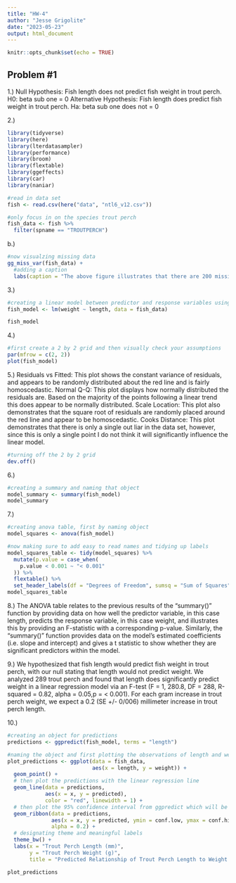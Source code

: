 ```yaml
---
title: "HW-4"
author: "Jesse Grigolite"
date: "2023-05-23"
output: html_document
---
```


```r
knitr::opts_chunk$set(echo = TRUE)
```

## Problem #1

1.) 
Null Hypothesis: Fish length does not predict fish weight in trout perch.
H0: beta sub one = 0
Alternative Hypothesis: Fish length does predict fish weight in trout perch.
Ha: beta sub one does not = 0

2.) 
```r
library(tidyverse)
library(here)
library(lterdatasampler)
library(performance)
library(broom)
library(flextable)
library(ggeffects)
library(car)
library(naniar)
```

```r
#read in data set
fish <- read.csv(here("data", "ntl6_v12.csv"))
```

```r
#only focus in on the species trout perch
fish_data <- fish %>% 
  filter(spname == "TROUTPERCH")

```

b.)
```r
#now visualzing missing data
gg_miss_var(fish_data) +
  #adding a caption
  labs(caption = "The above figure illustrates that there are 200 missing values for trout perch weight which will influence the sample size of our data.")
```
 
3.)
```r
#creating a linear model between predictor and response variables using the filtered data set
fish_model <- lm(weight ~ length, data = fish_data)

fish_model

```

4.)
```r
#first create a 2 by 2 grid and then visually check your assumptions
par(mfrow = c(2, 2))
plot(fish_model)
```

5.)
Residuals vs Fitted: This plot shows the constant variance of residuals, and appears to be randomly distributed about the red line and is fairly homoscedastic.
Normal Q-Q: This plot displays how normally distributed the residuals are. Based on the majority of the points following a linear trend this does appear to be normally distributed.
Scale Location: This plot also demonstrates that the square root of residuals are randomly placed around the red line and appear to be homoscedastic. 
Cooks Distance: This plot demonstrates that there is only a single out liar in the data set, however, since this is only a single point I do not think it will significantly influence the linear model.

```r
#turning off the 2 by 2 grid
dev.off()
```

6.)
```r
#creating a summary and naming that object
model_summary <- summary(fish_model)
model_summary
```

7.)
```r
#creating anova table, first by naming object
model_squares <- anova(fish_model)

#now making sure to add easy to read names and tidying up labels
model_squares_table <- tidy(model_squares) %>% 
  mutate(p.value = case_when(
    p.value < 0.001 ~ "< 0.001"
  )) %>% 
  flextable() %>% 
  set_header_labels(df = "Degrees of Freedom", sumsq = "Sum of Squares", meansq = "Mean Squares", statistic = "F-statistic", p.value = "p-value")
model_squares_table

```

8.) The ANOVA table relates to the previous results of the "summary()" function by providing data on how well the predictor variable, in this case length, predicts the response variable, in this case weight, and illustrates this by providing an F-statistic with a corresponding p-value. Similarly, the "summary()" function provides data on the model's estimated coefficients (i.e. slope and intercept) and gives a t statistic to show whether they are significant predictors within the model. 

9.) We hypothesized that fish length would predict fish weight in trout perch, with our null stating that length would not predict weight. We analyzed 289 trout perch and found that length does significantly predict weight in a linear regression model via an F-test (F = 1, 280.8, DF = 288, R-squared = 0.82, alpha = 0.05,p = < 0.001). For each gram increase in trout perch weight, we expect a 0.2 (SE +/- 0/006) millimeter increase in trout perch length.

10.)
```r
#creating an object for predictions
predictions <- ggpredict(fish_model, terms = "length")

#naming the object and first plotting the observations of length and weight in a point plot
plot_predictions <- ggplot(data = fish_data, 
                           aes(x = length, y = weight)) +
  geom_point() +
  # then plot the predictions with the linear regression line
  geom_line(data = predictions, 
            aes(x = x, y = predicted), 
            color = "red", linewidth = 1) +
  # then plot the 95% confidence interval from ggpredict which will be displayed with the thicker band
  geom_ribbon(data = predictions, 
              aes(x = x, y = predicted, ymin = conf.low, ymax = conf.high), 
              alpha = 0.2) +
  # designating theme and meaningful labels
  theme_bw() +
  labs(x = "Trout Perch Length (mm)",
       y = "Trout Perch Weight (g)",
       title = "Predicted Relationship of Trout Perch Length to Weight Over Recorded Observations")

plot_predictions

```


